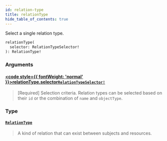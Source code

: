 ```yaml
---
id: relation-type
title: relationType
hide_table_of_contents: true
---
```








Select a single relation type.

```graphql
relationType(
  selector: RelationTypeSelector!
): RelationType!
```


### Arguments

#### [<code style={{ fontWeight: 'normal' }}>relationType.<b>selector</b></code>](#)<Bullet />[`RelationTypeSelector!`](/docs/directory-api-reference/schema/relation-types/inputs/relation-type-selector) <Badge class="secondary" text="non-null"/> <Badge class="secondary" text="input"/> <Badge class="secondary" text="relation-types"/>
> [Required] Selection criteria. Relation types can be selected based on their `id` or the combination of `name` and `objectType`.
> 

### Type

#### [`RelationType`](/docs/directory-api-reference/schema/relation-types/objects/relation-type) <Badge class="secondary" text="object"/> <Badge class="secondary" text="relation-types"/>
> A kind of relation that can exist between subjects and resources.
> 





